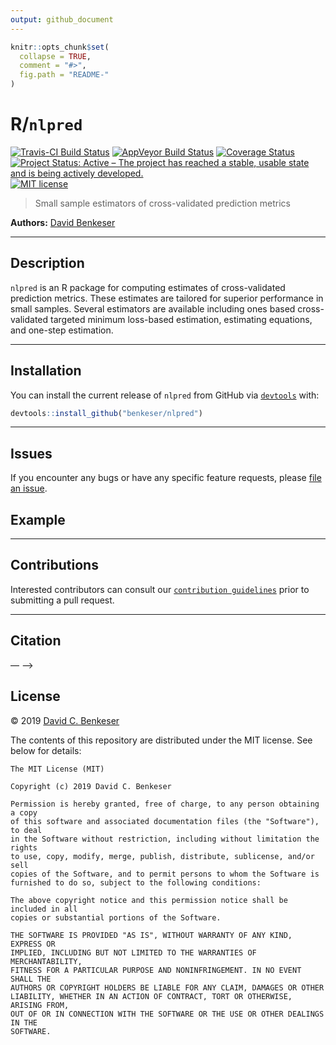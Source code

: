 ```yaml
---
output: github_document
---
```


<!-- README.md is generated from README.Rmd. Please edit that file -->

```r
knitr::opts_chunk$set(
  collapse = TRUE,
  comment = "#>",
  fig.path = "README-"
)
```

# R/`nlpred`

[![Travis-CI Build Status](https://travis-ci.org/benkeser/nlpred.svg?branch=master)](https://travis-ci.org/benkeser/nlpred)
[![AppVeyor Build  Status](https://ci.appveyor.com/api/projects/status/github/benkeser/nlpred?branch=master&svg=true)](https://ci.appveyor.com/project/benkeser/nlpred)
[![Coverage Status](https://img.shields.io/codecov/c/github/benkeser/nlpred/master.svg)](https://codecov.io/github/benkeser/nlpred?branch=master)
<!-- [![CRAN](http://www.r-pkg.org/badges/version/nlpred)](http://www.r-pkg.org/pkg/nlpred) -->
<!-- [![CRAN downloads](https://cranlogs.r-pkg.org/badges/nlpred)](https://CRAN.R-project.org/package=nlpred) -->
[![Project Status: Active – The project has reached a stable, usable state and is being actively developed.](http://www.repostatus.org/badges/latest/active.svg)](http://www.repostatus.org/#active)
[![MIT license](http://img.shields.io/badge/license-MIT-brightgreen.svg)](http://opensource.org/licenses/MIT)
<!-- [![DOI](https://zenodo.org/badge/DOI/10.5281/zenodo.835868.svg)](https://doi.org/10.5281/zenodo.835868) -->

> Small sample estimators of cross-validated prediction metrics

__Authors:__ [David Benkeser](https://www.benkeserstatistics.com/) 

---

## Description

`nlpred` is an R package for computing estimates of cross-validated prediction metrics. These estimates are tailored for superior performance in small samples. Several estimators are available including ones based cross-validated targeted minimum loss-based estimation, estimating equations, and one-step estimation. 

---

## Installation

<!-- For standard use, we recommend installing the package from
[CRAN](https://cran.r-project.org/) via

```r
install.packages("nlpred")
``` -->

You can install the current release of `nlpred` from GitHub via
[`devtools`](https://www.rstudio.com/products/rpackages/devtools/) with:

```r
devtools::install_github("benkeser/nlpred")
```

<!--
To contribute, install the _development version_ from GitHub via
[`devtools`](https://www.rstudio.com/products/rpackages/devtools/):

```r
devtools::install_github("benkeser/nlpred", ref = "develop")
```
-->

---

## Issues

If you encounter any bugs or have any specific feature requests, please [file an
issue](https://github.com/benkeser/nlpred/issues).


## Example

---

## Contributions

Interested contributors can consult our [`contribution guidelines`](https://github.com/benkeser/nlpred/blob/master/CONTRIBUTING.md) prior to submitting a pull request.

---

## Citation 
--- -->

## License

&copy; 2019 [David C. Benkeser](http://www.benkeserstatistics.com)

The contents of this repository are distributed under the MIT license. See
below for details:
```
The MIT License (MIT)

Copyright (c) 2019 David C. Benkeser

Permission is hereby granted, free of charge, to any person obtaining a copy
of this software and associated documentation files (the "Software"), to deal
in the Software without restriction, including without limitation the rights
to use, copy, modify, merge, publish, distribute, sublicense, and/or sell
copies of the Software, and to permit persons to whom the Software is
furnished to do so, subject to the following conditions:

The above copyright notice and this permission notice shall be included in all
copies or substantial portions of the Software.

THE SOFTWARE IS PROVIDED "AS IS", WITHOUT WARRANTY OF ANY KIND, EXPRESS OR
IMPLIED, INCLUDING BUT NOT LIMITED TO THE WARRANTIES OF MERCHANTABILITY,
FITNESS FOR A PARTICULAR PURPOSE AND NONINFRINGEMENT. IN NO EVENT SHALL THE
AUTHORS OR COPYRIGHT HOLDERS BE LIABLE FOR ANY CLAIM, DAMAGES OR OTHER
LIABILITY, WHETHER IN AN ACTION OF CONTRACT, TORT OR OTHERWISE, ARISING FROM,
OUT OF OR IN CONNECTION WITH THE SOFTWARE OR THE USE OR OTHER DEALINGS IN THE
SOFTWARE.
```
